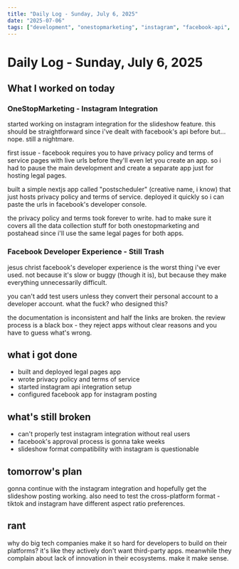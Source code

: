 ```yaml
---
title: "Daily Log - Sunday, July 6, 2025"
date: "2025-07-06"
tags: ["development", "onestopmarketing", "instagram", "facebook-api", "legal-bullshit"]
---
```


# Daily Log - Sunday, July 6, 2025

## What I worked on today

### OneStopMarketing - Instagram Integration
started working on instagram integration for the slideshow feature. this should be straightforward since i've dealt with facebook's api before but... nope. still a nightmare.

first issue - facebook requires you to have privacy policy and terms of service pages with live urls before they'll even let you create an app. so i had to pause the main development and create a separate app just for hosting legal pages.

built a simple nextjs app called "postscheduler" (creative name, i know) that just hosts privacy policy and terms of service. deployed it quickly so i can paste the urls in facebook's developer console.

the privacy policy and terms took forever to write. had to make sure it covers all the data collection stuff for both onestopmarketing and postahead since i'll use the same legal pages for both apps.

### Facebook Developer Experience - Still Trash
jesus christ facebook's developer experience is the worst thing i've ever used. not because it's slow or buggy (though it is), but because they make everything unnecessarily difficult.

you can't add test users unless they convert their personal account to a developer account. what the fuck? who designed this?

the documentation is inconsistent and half the links are broken. the review process is a black box - they reject apps without clear reasons and you have to guess what's wrong.

## what i got done
- built and deployed legal pages app
- wrote privacy policy and terms of service
- started instagram api integration setup
- configured facebook app for instagram posting

## what's still broken
- can't properly test instagram integration without real users
- facebook's approval process is gonna take weeks
- slideshow format compatibility with instagram is questionable

## tomorrow's plan
gonna continue with the instagram integration and hopefully get the slideshow posting working. also need to test the cross-platform format - tiktok and instagram have different aspect ratio preferences.

## rant
why do big tech companies make it so hard for developers to build on their platforms? it's like they actively don't want third-party apps. meanwhile they complain about lack of innovation in their ecosystems. make it make sense.